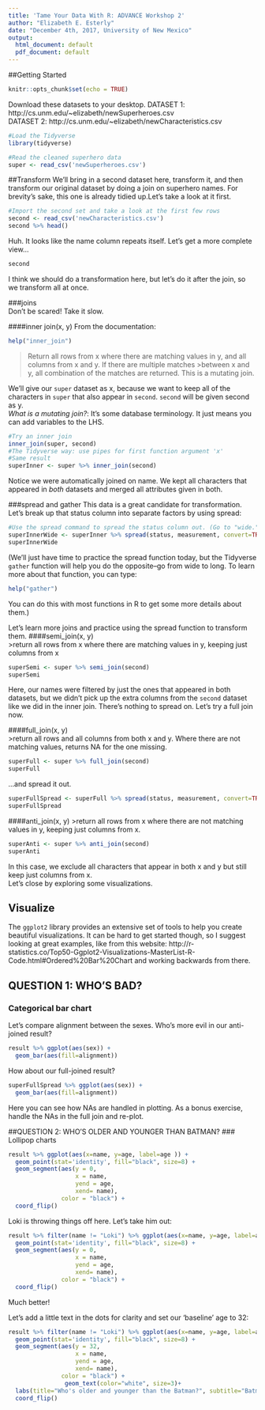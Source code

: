 ```yaml
---
title: 'Tame Your Data With R: ADVANCE Workshop 2'
author: "Elizabeth E. Esterly"
date: "December 4th, 2017, University of New Mexico"
output:
  html_document: default
  pdf_document: default
---
```

##Getting Started
```r
knitr::opts_chunk$set(echo = TRUE)
```
Download these datasets to your desktop.
DATASET 1: http://cs.unm.edu/~elizabeth/newSuperheroes.csv  
DATASET 2: http://cs.unm.edu/~elizabeth/newCharacteristics.csv  

```r
#Load the Tidyverse
library(tidyverse)
```
```r
#Read the cleaned superhero data
super <- read_csv('newSuperheroes.csv') 
```


##Transform
We'll bring in a second dataset here, transform it, and then transform our original dataset by doing a join on superhero names. For brevity's sake, this one is already tidied up.Let's take a look at it first.
```r
#Import the second set and take a look at the first few rows
second <- read_csv('newCharacteristics.csv')
second %>% head()
```
Huh. It looks like the name column repeats itself. Let's get a more complete view...
```r
second
```
I think we should do a transformation here, but let's do it after the join, so we transform all at once. 

###joins  
Don't be scared! Take it slow. 

####inner join(x, y)
From the documentation:
```r
help("inner_join")
```
>Return all rows from x where there are matching values in y, and all columns from x and y. If there are multiple matches >between x and y, all combination of the matches are returned. This is a mutating join.

We'll give our `super` dataset as x, because we want to keep all of the characters in `super` that also appear in `second`. `second` will be given second as y.  
*What is a mutating join?*: It's some database terminology. It just means you can add variables to the LHS.
```r
#Try an inner join
inner_join(super, second)
#The Tidyverse way: use pipes for first function argument 'x'
#Same result
superInner <- super %>% inner_join(second)
```
Notice we were automatically joined on name. We kept all characters that appeared in *both* datasets and merged all attributes given in both.

###spread and gather
This data is a great candidate for transformation. Let's break up that status column into separate factors by using spread:
```r
#Use the spread command to spread the status column out. (Go to "wide.")
superInnerWide <- superInner %>% spread(status, measurement, convert=TRUE)
superInnerWide
```

(We'll just have time to practice the spread function today, but the Tidyverse `gather` function will help you do the opposite--go from wide to long. To learn more about that function, you can type:
```r
help("gather")
```
You can do this with most functions in R to get some more details about them.)

Let's learn more joins and practice using the spread function to transform them.
####semi_join(x, y)  
>return all rows from x where there are matching values in y, keeping just columns from x
```r
superSemi <- super %>% semi_join(second)
superSemi
```
Here, our names were filtered by just the ones that appeared in both datasets, but we didn't pick up the extra columns from the `second` dataset like we did in the inner join. There's nothing to spread on. Let's try a full join now.

####full_join(x, y)  
>return all rows and all columns from both x and y. Where there are not matching values, returns NA for the one missing.
```r
superFull <- super %>% full_join(second)
superFull
```

...and spread it out.
```r
superFullSpread <- superFull %>% spread(status, measurement, convert=TRUE, fill="FILL ME!")
superFullSpread
```

####anti_join(x, y)
>return all rows from x where there are not matching values in y, keeping just columns from x.
```r
superAnti <- super %>% anti_join(second)
superAnti
```
In this case, we exclude all characters that appear in both x and y but still keep just columns from x.  
Let's close by exploring some visualizations.


## Visualize

The `ggplot2` library provides an extensive set of tools to help you create beautiful visualizations. It can be hard to get started though, so I suggest looking at great examples, like from this website:
http://r-statistics.co/Top50-Ggplot2-Visualizations-MasterList-R-Code.html#Ordered%20Bar%20Chart
and working backwards from there.  

## QUESTION 1: WHO'S BAD?
### Categorical bar chart
Let's compare alignment between the sexes.
Who's more evil in our anti-joined result?
 
```r
result %>% ggplot(aes(sex)) +
  geom_bar(aes(fill=alignment)) 
```

How about our full-joined result?
```r
superFullSpread %>% ggplot(aes(sex)) +
  geom_bar(aes(fill=alignment)) 
```
Here you can see how NAs are handled in plotting. As a bonus exercise, handle the NAs in the full join and re-plot.

##QUESTION 2: WHO'S OLDER AND YOUNGER THAN BATMAN?
### Lollipop charts

```r
result %>% ggplot(aes(x=name, y=age, label=age )) + 
  geom_point(stat='identity', fill="black", size=8) +
  geom_segment(aes(y = 0, 
                   x = name, 
                   yend = age, 
                   xend= name), 
               color = "black") +
  coord_flip()
```
Loki is throwing things off here. Let's take him out:  
```r
result %>% filter(name != "Loki") %>% ggplot(aes(x=name, y=age, label=age )) + 
  geom_point(stat='identity', fill="black", size=8) +
  geom_segment(aes(y = 0, 
                   x = name, 
                   yend = age, 
                   xend= name), 
               color = "black") +
  coord_flip()
```
Much better!

Let's add a little text in the dots for clarity and set our 'baseline' age to 32:
```r
result %>% filter(name != "Loki") %>% ggplot(aes(x=name, y=age, label=age )) + 
  geom_point(stat='identity', fill="black", size=8) +
  geom_segment(aes(y = 32, 
                   x = name, 
                   yend = age, 
                   xend= name), 
               color = "black") +
                geom_text(color="white", size=3)+
  labs(title="Who's older and younger than the Batman?", subtitle="Batman is 32")+
  coord_flip()
```
